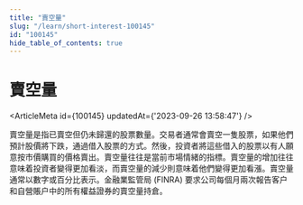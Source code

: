 ```yaml
---
title: "賣空量"
slug: "/learn/short-interest-100145"
id: "100145"
hide_table_of_contents: true
---
```



# 賣空量

<ArticleMeta id={100145} updatedAt={'2023-09-26 13:58:47'} />
<div className='border-solid border-b border-t-0 my-4 border-[var(--ifm-color-gray-300)]' />

賣空量是指已賣空但仍未歸還的股票數量。交易者通常會賣空一隻股票，如果他們預計股價將下跌，通過借入股票的方式。然後，投資者將這些借入的股票以有人願意按市價購買的價格賣出。賣空量往往是當前市場情緒的指標。賣空量的增加往往意味着投資者變得更加看淡，而賣空量的減少則意味着他們變得更加看漲。賣空量通常以數字或百分比表示。金融業監管局 (FINRA) 要求公司每個月兩次報告客户和自營賬户中的所有權益證券的賣空量持倉。
